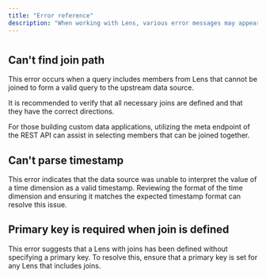 ```yaml
---
title: "Error reference"
description: "When working with Lens, various error messages may appear in logs and API responses. This section provides a list of common errors along with guidance for resolving them."
---
```


#

## Can't find join path

This error occurs when a query includes members from Lens that cannot be joined to form a valid query to the upstream data source.

It is recommended to verify that all necessary joins are defined and that they have the correct directions.

For those building custom data applications, utilizing the meta endpoint of the REST API can assist in selecting members that can be joined together.

## Can't parse timestamp

This error indicates that the data source was unable to interpret the value of a time dimension as a valid timestamp. Reviewing the format of the time dimension and ensuring it matches the expected timestamp format can resolve this issue.

## Primary key is required when join is defined

This error suggests that a Lens with joins has been defined without specifying a primary key. To resolve this, ensure that a primary key is set for any Lens that includes joins.